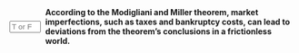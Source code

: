 ::: {.question-block}

<form onsubmit="event.preventDefault(); checkAnswerBox('module9_tf_q6','T')" style="display: flex; align-items: center; gap: 8px;">
  <input type="text" id="module9_tf_q6" name="module9_tf_q6" maxlength="1" placeholder="T or F" style="width: 55px;" data-correct-answer="T" /> 
  <label for="module9_tf_q6"><strong>According to the Modigliani and Miller theorem, market imperfections, such as taxes and bankruptcy costs, can lead to deviations from the theorem's conclusions in a frictionless world.</strong></label>
</form>

<div id="feedback-module9_tf_q6" class="feedback" data-status="" style="display:none;">
TRUE. While Modigliani and Miller's theorem holds in a perfect world, market imperfections like taxes and bankruptcy costs can cause deviations, making capital structure decisions relevant.
</div>

:::
